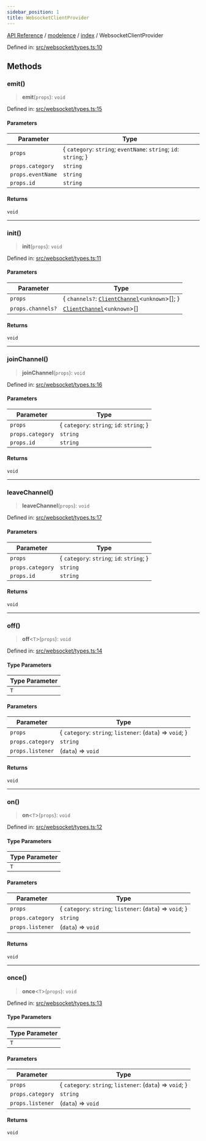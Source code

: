 ```yaml
---
sidebar_position: 1
title: WebsocketClientProvider
---
```


[API Reference](/api-reference/modelence/index/interfaces/../../../index) / [modelence](/api-reference/modelence/index/interfaces/../../index) / [index](/api-reference/modelence/index/interfaces/../index) / WebsocketClientProvider

Defined in: [src/websocket/types.ts:10](https://github.com/modelence/modelence/blob/b76bfde8ca036f6681de1ab2886a5a8ccf43aff5/packages/modelence/src/websocket/types.ts#L10)

## Methods

### emit()

> **emit**(`props`): `void`

Defined in: [src/websocket/types.ts:15](https://github.com/modelence/modelence/blob/b76bfde8ca036f6681de1ab2886a5a8ccf43aff5/packages/modelence/src/websocket/types.ts#L15)

#### Parameters

| Parameter | Type |
| ------ | ------ |
| `props` | \{ `category`: `string`; `eventName`: `string`; `id`: `string`; \} |
| `props.category` | `string` |
| `props.eventName` | `string` |
| `props.id` | `string` |

#### Returns

`void`

***

### init()

> **init**(`props`): `void`

Defined in: [src/websocket/types.ts:11](https://github.com/modelence/modelence/blob/b76bfde8ca036f6681de1ab2886a5a8ccf43aff5/packages/modelence/src/websocket/types.ts#L11)

#### Parameters

| Parameter | Type |
| ------ | ------ |
| `props` | \{ `channels?`: [`ClientChannel`](/api-reference/modelence/index/interfaces/../../client/classes/ClientChannel)\<`unknown`\>[]; \} |
| `props.channels?` | [`ClientChannel`](/api-reference/modelence/index/interfaces/../../client/classes/ClientChannel)\<`unknown`\>[] |

#### Returns

`void`

***

### joinChannel()

> **joinChannel**(`props`): `void`

Defined in: [src/websocket/types.ts:16](https://github.com/modelence/modelence/blob/b76bfde8ca036f6681de1ab2886a5a8ccf43aff5/packages/modelence/src/websocket/types.ts#L16)

#### Parameters

| Parameter | Type |
| ------ | ------ |
| `props` | \{ `category`: `string`; `id`: `string`; \} |
| `props.category` | `string` |
| `props.id` | `string` |

#### Returns

`void`

***

### leaveChannel()

> **leaveChannel**(`props`): `void`

Defined in: [src/websocket/types.ts:17](https://github.com/modelence/modelence/blob/b76bfde8ca036f6681de1ab2886a5a8ccf43aff5/packages/modelence/src/websocket/types.ts#L17)

#### Parameters

| Parameter | Type |
| ------ | ------ |
| `props` | \{ `category`: `string`; `id`: `string`; \} |
| `props.category` | `string` |
| `props.id` | `string` |

#### Returns

`void`

***

### off()

> **off**\<`T`\>(`props`): `void`

Defined in: [src/websocket/types.ts:14](https://github.com/modelence/modelence/blob/b76bfde8ca036f6681de1ab2886a5a8ccf43aff5/packages/modelence/src/websocket/types.ts#L14)

#### Type Parameters

| Type Parameter |
| ------ |
| `T` |

#### Parameters

| Parameter | Type |
| ------ | ------ |
| `props` | \{ `category`: `string`; `listener`: (`data`) => `void`; \} |
| `props.category` | `string` |
| `props.listener` | (`data`) => `void` |

#### Returns

`void`

***

### on()

> **on**\<`T`\>(`props`): `void`

Defined in: [src/websocket/types.ts:12](https://github.com/modelence/modelence/blob/b76bfde8ca036f6681de1ab2886a5a8ccf43aff5/packages/modelence/src/websocket/types.ts#L12)

#### Type Parameters

| Type Parameter |
| ------ |
| `T` |

#### Parameters

| Parameter | Type |
| ------ | ------ |
| `props` | \{ `category`: `string`; `listener`: (`data`) => `void`; \} |
| `props.category` | `string` |
| `props.listener` | (`data`) => `void` |

#### Returns

`void`

***

### once()

> **once**\<`T`\>(`props`): `void`

Defined in: [src/websocket/types.ts:13](https://github.com/modelence/modelence/blob/b76bfde8ca036f6681de1ab2886a5a8ccf43aff5/packages/modelence/src/websocket/types.ts#L13)

#### Type Parameters

| Type Parameter |
| ------ |
| `T` |

#### Parameters

| Parameter | Type |
| ------ | ------ |
| `props` | \{ `category`: `string`; `listener`: (`data`) => `void`; \} |
| `props.category` | `string` |
| `props.listener` | (`data`) => `void` |

#### Returns

`void`

